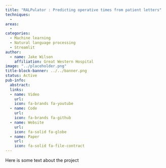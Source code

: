```yaml
---
title: "RALPulator : Predicting operative times from patient letters"
techniques:
  -
areas:
  -
categories:
  - Machine learning
  - Natural language processing
  - Streamlit
author:
  - name: Jake Wilson
    affiliation: Great Western Hospital
image: "../placeholder.png"
title-block-banner: ../../banner.png
status: Active
pub-info:
  abstract:
  links:
  - name: Video
    url:
    icon: fa-brands fa-youtube
  - name: Code
    url:
    icon: fa-brands fa-github
  - name: Website
    url:
    icon: fa-solid fa-globe
  - name: Paper
    url:
    icon: fa-solid fa-file-contract
---
```


Here is some text about the project
